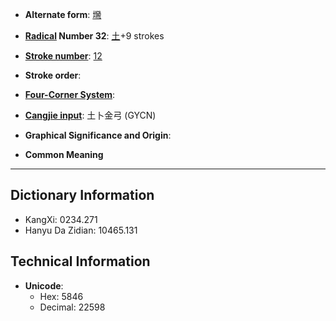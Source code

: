 * '''Alternate form''': [[壪]]

* '''[[Wiktionary:Chinese radical index| Radical]] Number 32''': [[Wiktionary:Chinese radical index 土|土]]+9 strokes

* '''[[Wiktionary:Chinese total strokes index|Stroke number]]''': [[Wiktionary:Chinese total strokes index 12|12]]

* '''Stroke order''': 

* '''[[Wiktionary:Chinese four corner index|Four-Corner System]]''': 

* '''[[Wiktionary:Chinese Cangjie index|Cangjie input]]''': 土卜金弓 (GYCN)

* '''Graphical Significance and Origin''': 

* '''Common Meaning'''

----

== Dictionary Information ==

* KangXi: 0234.271
* Hanyu Da Zidian: 10465.131

== Technical Information ==

* '''Unicode''':
** Hex: 5846
** Decimal: 22598